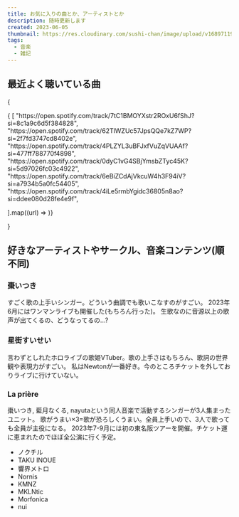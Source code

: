 ```yaml
---
title: お気に入りの曲とか、アーティストとか
description: 随時更新します
created: 2023-06-05
thumbnail: https://res.cloudinary.com/sushi-chan/image/upload/v1689711903/blog/music/m3_2023_crkhrj.jpg
tags:
  - 音楽
  - 雑記
---
```



## 最近よく聴いている曲

{

<div className="grid grid-cols-1 md:grid-cols-2">{
[
  "https://open.spotify.com/track/7tC1BMOYXstr2ROxU6fShJ?si=8c1a9c6d5f384828",
  "https://open.spotify.com/track/62TlWZUc57JpsQQe7kZ7WP?si=2f7fd3747cd8402e",
  "https://open.spotify.com/track/4PLZYL3uBFJxfVuZqVUAAf?si=477ff788770f4898",
  "https://open.spotify.com/track/0dyC1vG4SBjYmsbZTyc45K?si=5d97026fc03c4922",
  "https://open.spotify.com/track/6eBiZCdAjVkcuW4h3F94iV?si=a7934b5a0fc54405",
  "https://open.spotify.com/track/4iLe5rmbYgidc36805n8ao?si=ddee080d28fe4e9f",

].map((url) => <SpotifyCard key={url} url={url} />)}

</div>}

## 好きなアーティストやサークル、音楽コンテンツ(順不同)

### 棗いつき

すごく歌の上手いシンガー。どういう曲調でも歌いこなすのがすごい。
2023年6月にはワンマンライブも開催した(もちろん行った)。
生歌なのに音源以上の歌声が出てくるの、どうなってるの...?

<YouTubeCard type="video" id="cv_fID950bw" />
<TimelineCard id="itsukinatsume" />

### 星街すいせい

言わずとしれたホロライブの歌姫VTuber。歌の上手さはもちろん、歌詞の世界観や表現力がすごい。
私はNewtonが一番好き。今のところチケットを外しておりライブに行けていない。

<SpotifyCard url="https://open.spotify.com/track/5WmhZ9jYoJotSilr0SY0qL?si=fd110fe452ff4b20" />
<TimelineCard id="suisei_hosimati" />

### La prière

棗いつき, 藍月なくる, nayutaという同人音楽で活動するシンガーが3人集まったユニット。
歌がうまい×3=歌が恐ろしくうまい。全員上手いので、3人で歌っても全員が主役になる。
2023年7-9月には初の東名阪ツアーを開催。チケット運に恵まれたのでほぼ全公演に行く予定。

<YouTubeCard type="video" id="iLYVqdekt6s" />
<TimelineCard id="lapriere_info" />

- ノクチル
- TAKU INOUE
- 響界メトロ
- Nornis
- KMNZ
- MKLNtic
- Morfonica
- nui
